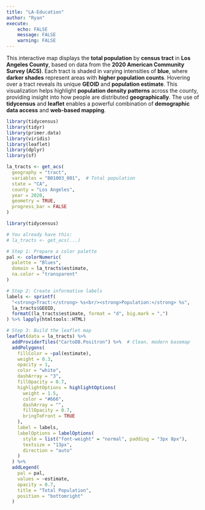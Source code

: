 ```yaml
---
title: "LA-Education"
author: "Ryan"
execute:
    echo: FALSE
    message: FALSE
    warning: FALSE
---
```


This interactive map displays the **total population** by **census tract** in **Los Angeles County**, based on data from the **2020 American Community Survey (ACS)**. Each tract is shaded in varying intensities of **blue**, where **darker shades** represent areas with **higher population counts**. Hovering over a tract reveals its unique **GEOID** and **population estimate**. This visualization helps highlight **population density patterns** across the county, providing insight into how people are distributed **geographically**. The use of **tidycensus** and **leaflet** enables a powerful combination of **demographic data access** and **web-based mapping**.


```r
library(tidycensus)
library(tidyr)
library(primer.data)
library(viridis)
library(leaflet)
library(dplyr)
library(sf)
```
```r

la_tracts <- get_acs(
  geography = "tract",
  variables = "B01003_001",  # Total population
  state = "CA",
  county = "Los Angeles",
  year = 2020,
  geometry = TRUE,
  progress_bar = FALSE
)
```


```r
library(tidycensus)

# You already have this:
# la_tracts <- get_acs(...)

# Step 1: Prepare a color palette
pal <- colorNumeric(
  palette = "Blues",
  domain = la_tracts$estimate,
  na.color = "transparent"
)

# Step 2: Create informative labels
labels <- sprintf(
  "<strong>Tract:</strong> %s<br/><strong>Population:</strong> %s",
  la_tracts$GEOID,
  formatC(la_tracts$estimate, format = "d", big.mark = ",")
) %>% lapply(htmltools::HTML)

# Step 3: Build the leaflet map
leaflet(data = la_tracts) %>%
  addProviderTiles("CartoDB.Positron") %>%  # Clean, modern basemap
  addPolygons(
    fillColor = ~pal(estimate),
    weight = 0.3,
    opacity = 1,
    color = "white",
    dashArray = "3",
    fillOpacity = 0.7,
    highlightOptions = highlightOptions(
      weight = 1.5,
      color = "#666",
      dashArray = "",
      fillOpacity = 0.7,
      bringToFront = TRUE
    ),
    label = labels,
    labelOptions = labelOptions(
      style = list("font-weight" = "normal", padding = "3px 8px"),
      textsize = "13px",
      direction = "auto"
    )
  ) %>%
  addLegend(
    pal = pal,
    values = ~estimate,
    opacity = 0.7,
    title = "Total Population",
    position = "bottomright"
  )

```